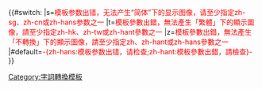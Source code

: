 {{#switch:{{{1}}}
|s=<span style="color:#FF0000;">模板参数出错，无法产生“简体”下的显示图像，请至少指定zh-sg、zh-cn或zh-hans参数之一</span>
|t=<span style="color:#FF0000;">模板參數出錯，無法產生「繁體」下的顯示圖像，請至少指定zh-hk、zh-tw或zh-hant參數之一</span>
|z=<span style="color:#FF0000;">模板參數出錯，無法產生「不轉換」下的顯示圖像，請至少指定zh、zh-hant或zh-hans參數之一</span>
|#default=<span style="color:#FF0000;">-{zh-hans:模板参数出错，请检查;zh-hant:模板參數出錯，請檢查}-</span>
}}<noinclude>
[[Category:字詞轉換模板]]
</noinclude>